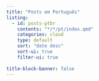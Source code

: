 ```yaml
---
title: "Posts em Português"
listing:
  - id: posts-ptbr
    contents: "*/*/pt/index.qmd"
    categories: cloud
    type: default
    sort: "date desc"
    sort-ui: true
    filter-ui: true
    
title-block-banner: false
---
```


::: {#posts-ptbr}
:::